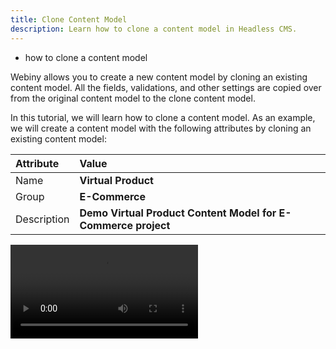 ```yaml
---
title: Clone Content Model
description: Learn how to clone a content model in Headless CMS.
---
```



<Alert type="success" title="WHAT YOU'LL LEARN">

- how to clone a content model

</Alert>

Webiny allows you to create a new content model by cloning an existing content model. All the fields, validations, and other settings are copied over from the original content model to the clone content model.

In this tutorial, we will learn how to clone a content model. As an example, we will create a content model with the following attributes by cloning an existing content model:

| Attribute   | Value                                                         |
| :-------    | :----------------------                                       |
| Name        | **Virtual Product**                                           |
| Group       | **E-Commerce**                                                |
| Description | **Demo Virtual Product Content Model for E-Commerce project** |

<Video src={cloneContentModel} controls={true}/>

## Prerequisites

To follow this tutorial, you need the **Product** content model to clone it.
If you don't have the **Product** content model, please follow the [Create Content Model](../essentials/create-content-model) tutorial to create it.

## Clone Content Model

1. From the **Side Menu**, Click **Headless CMS** > **Models**.

2. Hover on the **Product** content model.

3. Click the **CLONE CONTENT MODEL** icon.

    ✔️ The **Clone Content Model** screen opens.

4. In the **Name** textbox, update the text to **Virtual Product**.

5. In the **Content model locale** dropdown, click **Current locale**.

6. In the **Content model group** drop-down, if you have the **E-Commerce** group, select that group; else select **Ungrouped**.

7. In the **Description** textbox, update the text to **Demo Virtual Product Content Model for E-Commerce project**.

8. Click **+ CLONE**.

    ✔️ **Virtual Product** content model is created.
